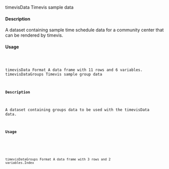 
timevisData
Timevis sample data

#### Description

A dataset containing sample time schedule data for a community center that can be rendered by
timevis.

#### Usage
<pre><code>


timevisData
Format
A data frame with 11 rows and 6 variables.
timevisDataGroups
Timevis sample group data

#### Description

A dataset containing groups data to be used with the timevisData data.

#### Usage
<pre><code>


timevisDataGroups
Format
A data frame with 3 rows and 2 variables.Index
